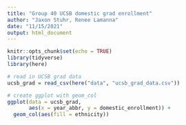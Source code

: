 ```yaml
---
title: "Group 40 UCSB domestic grad enrollment"
author: "Jaxon Stuhr, Renee Lamanna"
date: "11/15/2021"
output: html_document
---
```


```r
knitr::opts_chunk$set(echo = TRUE)
library(tidyverse)
library(here)
```

```r
# read in UCSB grad data
ucsb_grad = read_csv(here("data", "ucsb_grad_data.csv"))
```
```r
# create ggplot with geom_col
ggplot(data = ucsb_grad, 
       aes(x = year_abbr, y = domestic_enrollment)) +
  geom_col(aes(fill = ethnicity))
```






